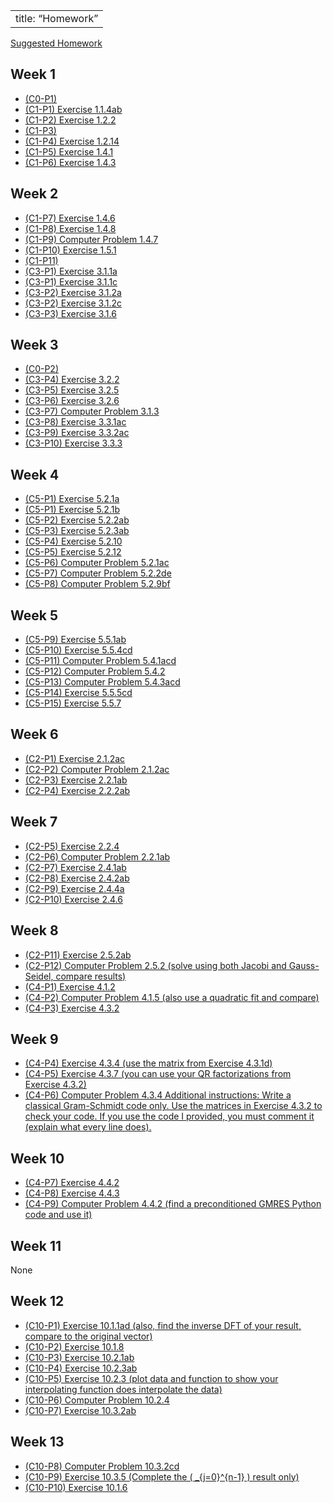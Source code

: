 
---
title: "Homework"
---

[Suggested Homework](./math411-suggested-homework.html)  

::: {.callout-note icon=false collapse="true"}
## Week 1  
- [(C0-P1)](#)
- [(C1-P1) Exercise 1.1.4ab](#)
- [(C1-P2) Exercise 1.2.2](#)
- [(C1-P3)](#)
- [(C1-P4) Exercise 1.2.14](#)
- [(C1-P5) Exercise 1.4.1](#)
- [(C1-P6) Exercise 1.4.3](#)

:::

::: {.callout-note icon=false collapse="true"}
## Week 2
- [(C1-P7) Exercise 1.4.6](#)
- [(C1-P8) Exercise 1.4.8](#)
- [(C1-P9) Computer Problem 1.4.7](#)
- [(C1-P10) Exercise 1.5.1](#)
- [(C1-P11)](#)
- [(C3-P1) Exercise 3.1.1a](./w02/exercise3-1-1a.html)
- [(C3-P1) Exercise 3.1.1c](./w02/exercise3-1-1c.html)
- [(C3-P2) Exercise 3.1.2a](./w02/exercise3-1-2a.html)
- [(C3-P2) Exercise 3.1.2c](./w02/exercise3-1-2c.html)
- [(C3-P3) Exercise 3.1.6](./w02/exercise3-1-6.html)

:::

::: {.callout-note icon=false collapse="true"}
## Week 3
- [(C0-P2)](./w03/c0-p2.html) 
- [(C3-P4) Exercise 3.2.2](./w03/exercise3-2-2.html)
- [(C3-P5) Exercise 3.2.5](#)
- [(C3-P6) Exercise 3.2.6](#) 
- [(C3-P7) Computer Problem 3.1.3](#)
- [(C3-P8) Exercise 3.3.1ac](#)
- [(C3-P9) Exercise 3.3.2ac](#)
- [(C3-P10) Exercise 3.3.3](./w03/exercise3-3-3.html)

:::

::: {.callout-note icon=false collapse="true"}
## Week 4
- [(C5-P1) Exercise 5.2.1a](./w04/exercise5-2-1a.html)
- [(C5-P1) Exercise 5.2.1b](./w04/exercise5-2-b.html)
- [(C5-P2) Exercise 5.2.2ab](#)
- [(C5-P3) Exercise 5.2.3ab](#)
- [(C5-P4) Exercise 5.2.10](#)
- [(C5-P5) Exercise 5.2.12](#)
- [(C5-P6) Computer Problem 5.2.1ac](#)  
- [(C5-P7) Computer Problem 5.2.2de](#)
- [(C5-P8) Computer Problem 5.2.9bf](#)  

:::

::: {.callout-note icon=false collapse="true"}
## Week 5
- [(C5-P9) Exercise 5.5.1ab](#) 
- [(C5-P10) Exercise 5.5.4cd](#)  
- [(C5-P11) Computer Problem 5.4.1acd](#)  
- [(C5-P12) Computer Problem 5.4.2](#)  
- [(C5-P13) Computer Problem 5.4.3acd](#) 
- [(C5-P14) Exercise 5.5.5cd](#)
- [(C5-P15) Exercise 5.5.7](#)

:::

::: {.callout-note icon=false collapse="true"}
## Week 6
- [(C2-P1) Exercise 2.1.2ac](#)
- [(C2-P2) Computer Problem 2.1.2ac](#)
- [(C2-P3) Exercise 2.2.1ab](#)
- [(C2-P4) Exercise 2.2.2ab](#)

:::

::: {.callout-note icon=false collapse="true"}
## Week 7
- [(C2-P5) Exercise 2.2.4](#)  
- [(C2-P6) Computer Problem 2.2.1ab](#)  
- [(C2-P7) Exercise 2.4.1ab](#)  
- [(C2-P8) Exercise 2.4.2ab](#)  
- [(C2-P9) Exercise 2.4.4a](#)  
- [(C2-P10) Exercise 2.4.6](#)  

:::

::: {.callout-note icon=false collapse="true"}
## Week 8
- [(C2-P11) Exercise 2.5.2ab](#)  
- [(C2-P12) Computer Problem 2.5.2 (solve using both Jacobi and Gauss-Seidel, compare results)](#)  
- [(C4-P1) Exercise 4.1.2](#)  
- [(C4-P2) Computer Problem 4.1.5 (also use a quadratic fit and compare)](#)  
- [(C4-P3) Exercise 4.3.2](#)  

:::

::: {.callout-note icon=false collapse="true"}
## Week 9
- [(C4-P4) Exercise 4.3.4 (use the matrix from Exercise 4.3.1d)](#)  
- [(C4-P5) Exercise 4.3.7 (you can use your QR factorizations from Exercise 4.3.2)](#)  
- [(C4-P6) Computer Problem 4.3.4 Additional instructions: Write a classical Gram-Schmidt code only. Use the matrices in Exercise 4.3.2 to check your code. If you use the code I provided, you must comment it (explain what every line does).](#)  

:::

::: {.callout-note icon=false collapse="true"}
## Week 10
- [(C4-P7) Exercise 4.4.2](#)  
- [(C4-P8) Exercise 4.4.3](#)  
- [(C4-P9) Computer Problem 4.4.2 (find a preconditioned GMRES Python code and use it)](#)  

:::

::: {.callout-note icon=false collapse="true"}
## Week 11
None  

:::

::: {.callout-note icon=false collapse="true"}
## Week 12
- [(C10-P1) Exercise 10.1.1ad (also, find the inverse DFT of your result, compare to the original vector)](#)  
- [(C10-P2) Exercise 10.1.8](#)  
- [(C10-P3) Exercise 10.2.1ab](#)  
- [(C10-P4) Exercise 10.2.3ab](#)  
- [(C10-P5) Exercise 10.2.3 (plot data and function to show your interpolating function does interpolate the data)](#)  
- [(C10-P6) Computer Problem 10.2.4](#)  
- [(C10-P7) Exercise 10.3.2ab](#)  

:::

::: {.callout-note icon=false collapse="true"}
## Week 13
- [(C10-P8) Computer Problem 10.3.2cd](#)  
- [(C10-P9) Exercise 10.3.5 (Complete the \( \sum_{j=0}^{n-1} \cos \frac{2 \pi j k}{n} \cos \frac{2 \pi j l}{n} \) result only)](#)  
- [(C10-P10) Exercise 10.1.6](#)  

:::

